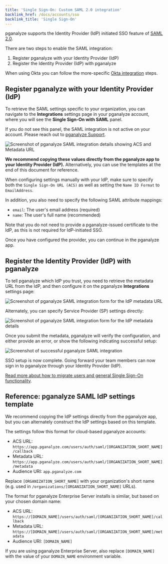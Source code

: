 ```yaml
---
title: 'Single Sign-On: Custom SAML 2.0 integration'
backlink_href: /docs/accounts/sso
backlink_title: 'Single Sign-On'
---
```


pganalyze supports the Identity Provider (IdP) initiated SSO feature of [SAML
2.0](https://en.wikipedia.org/wiki/SAML_2.0).

There are two steps to enable the SAML integration:

1. Register pganalyze with your Identity Provider (IdP)
2. Register the Identity Provider (IdP) with pganalyze

When using Okta you can follow the more-specific [Okta
integration](/docs/accounts/sso/okta) steps.

## Register pganalyze with your Identity Provider (IdP)

To retrieve the SAML settings specific to your organization, you can navigate to
the **Integrations** settings page in your pganalyze account, where you will see
the **Single Sign-On with SAML** panel.

If you do not see this panel, the SAML integration is not active on your
account. Please reach out to [pganalyze Support](mailto:support@pganalyze.com).

![Screenshot of pganalyze SAML integration details showing ACS and Metadata URL](sso_details_for_idp.png)

**We recommend copying these values directly from the pganalyze app to your
Identity Provider (IdP).** Alternatively, you can use the templates at the end
of this document for reference.

When configuring settings manually with your IdP, make sure to specify both the
`Single Sign-On URL (ACS)` as well as setting the `Name ID Format` to
`EmailAddress`.

In addition, you also need to specify the following SAML attribute mappings:

* `email`: The user's email address (required)
* `name`: The user's full name (recommended)

Note that you do not need to provide a pganalyze-issued certificate to the IdP,
as this is not required for IdP-initiated SSO.

Once you have configured the provider, you can continue in the pganalyze app.

## Register the Identity Provider (IdP) with pganalyze

To tell pganalyze which IdP you trust, you need to retrieve the metadata URL
from the IdP, and then configure it on the pganalyze **Integrations** settings
page:

![Screenshot of pganalyze SAML integration form for the IdP metadata URL](sso_idp_metadata_form_url.png)

Alternately, you can specify Service Provider (SP) settings directly:

![Screenshot of pganalyze SAML integration form for the IdP metadata details](sso_idp_metadata_form_details.png)

Once you submit the metadata, pganalyze will verify the configuration, and
either provide an error, or show the following indicating successful setup:

![Screenshot of successful pganalyze SAML integration](sso_success.png)

SSO setup is now complete. Going forward your team members can now sign in to
pganalyze through your Identity Provider (IdP).

[Read more about how to migrate users and general Single Sign-On functionality](/docs/accounts/sso).

## Reference: pganalyze SAML IdP settings template

We recommend copying the IdP settings directly from the pganalyze app, but you
can alternately construct the IdP settings based on this template.

The settings follow this format for cloud-based pganalyze accounts:

* ACS URL: `https://app.pganalyze.com/users/auth/saml/[ORGANIZATION_SHORT_NAME]/callback`
* Metadata URL: `https://app.pganalyze.com/users/auth/saml/[ORGANIZATION_SHORT_NAME]/metadata`
* Audience URI: `app.pganalyze.com`

Replace `[ORGANIZATION_SHORT_NAME]` with your organization's short name
(e.g. used in `/organizations/[ORGANIZATION_SHORT_NAME]` URLs).

The format for pganalyze Enterprise Server installs is similar, but based on
your chosen domain name:

* ACS URL: `https://[DOMAIN_NAME]/users/auth/saml/[ORGANIZATION_SHORT_NAME]/callback`
* Metadata URL: `https://[DOMAIN_NAME]/users/auth/saml/[ORGANIZATION_SHORT_NAME]/metadata`
* Audience URI: `[DOMAIN_NAME]`

If you are using pganalyze Enterprise Server, also replace `[DOMAIN_NAME]` with
the value of your `DOMAIN_NAME` environment variable.
